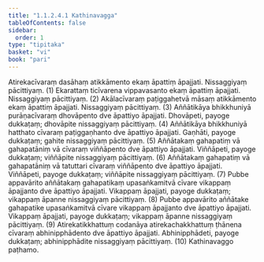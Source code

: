 ```yaml
---
title: "1.1.2.4.1 Kathinavagga"
tableOfContents: false
sidebar:
  order: 1
type: "tipitaka"
basket: "vi"
book: "pari"
---
```



<DynamicBreadcrumb />

<Division number="162" book="pari" bookNo="5" page="58">

<Paragraph number="352" book="pari">
Atirekacīvaraṃ dasāhaṃ atikkāmento ekaṃ āpattiṃ āpajjati. Nissaggiyaṃ pācittiyaṃ. (1)
</Paragraph>

<Paragraph number="353" book="pari">
Ekarattaṃ ticīvarena vippavasanto ekaṃ āpattiṃ āpajjati. Nissaggiyaṃ pācittiyaṃ. (2)
</Paragraph>

<Paragraph number="354" book="pari">
Akālacīvaraṃ paṭiggahetvā māsaṃ atikkāmento ekaṃ āpattiṃ āpajjati. Nissaggiyaṃ pācittiyaṃ. (3)
</Paragraph>

<Paragraph number="355" book="pari">
Aññātikāya bhikkhuniyā purāṇacīvaraṃ dhovāpento dve āpattiyo āpajjati. Dhovāpeti, payoge dukkaṭaṃ; dhovāpite nissaggiyaṃ pācittiyaṃ. (4)
</Paragraph>

<Paragraph number="356" book="pari">
Aññātikāya bhikkhuniyā hatthato cīvaraṃ paṭiggaṇhanto dve āpattiyo āpajjati. Gaṇhāti, payoge dukkaṭaṃ; gahite nissaggiyaṃ pācittiyaṃ. (5)
</Paragraph>

<Paragraph number="357" book="pari">
Aññātakaṃ gahapatiṃ vā gahapatāniṃ vā cīvaraṃ viññāpento dve āpattiyo āpajjati. Viññāpeti, payoge dukkaṭaṃ; viññāpite nissaggiyaṃ pācittiyaṃ. (6)
</Paragraph>

<Paragraph number="358" book="pari">
Aññātakaṃ gahapatiṃ vā gahapatāniṃ vā tatuttari cīvaraṃ viññāpento dve āpattiyo āpajjati. Viññāpeti, payoge dukkaṭaṃ; viññāpite nissaggiyaṃ pācittiyaṃ. (7)
</Paragraph>

<Paragraph number="359" book="pari">
Pubbe appavārito aññātakaṃ gahapatikaṃ upasaṅkamitvā cīvare vikappaṃ āpajjanto dve āpattiyo āpajjati. Vikappaṃ āpajjati, payoge dukkaṭaṃ; vikappaṃ āpanne nissaggiyaṃ pācittiyaṃ. (8)
</Paragraph>

<Paragraph number="360" book="pari">
Pubbe appavārito aññātake gahapatike upasaṅkamitvā cīvare vikappaṃ āpajjanto dve āpattiyo āpajjati. Vikappaṃ āpajjati, payoge dukkaṭaṃ; vikappaṃ āpanne nissaggiyaṃ pācittiyaṃ. (9)
</Paragraph>

<Paragraph number="361" book="pari">
Atirekatikkhattuṃ codanāya atirekachakkhattuṃ ṭhānena cīvaraṃ abhinipphādento dve āpattiyo āpajjati. Abhinipphādeti, payoge dukkaṭaṃ; abhinipphādite nissaggiyaṃ pācittiyaṃ. (10)

</Paragraph>
</Division>

<Paragraph number="362" type="center" book="pari">
Kathinavaggo paṭhamo.
</Paragraph>